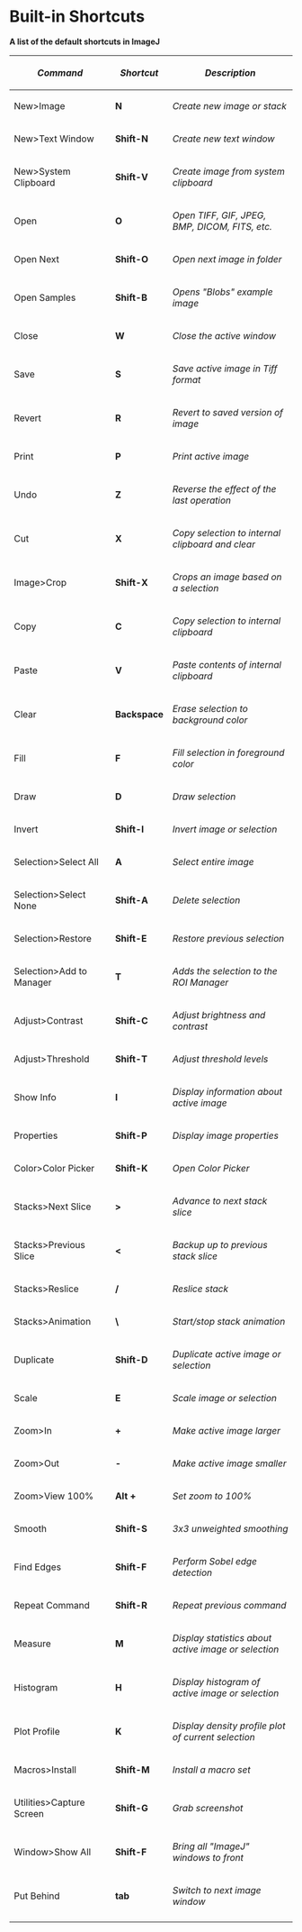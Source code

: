= Built-in Shortcuts =

'''A list of the default shortcuts in ImageJ'''

{| class="wikitable sortable" border=1
! ''Command'' !! ''Shortcut'' !! ''Description'' 
|-
|  New>Image  ||  '''N'''  ||  ''Create new image or stack'' 
|-
|  New>Text Window  ||  '''Shift-N'''  ||  '' Create new text window'' 
|-
|  New>System Clipboard  ||  '''Shift-V'''  ||  '' Create image from system clipboard'' 
|-
|  Open  ||  '''O'''  ||  '' Open TIFF, GIF, JPEG, BMP, DICOM, FITS, etc.'' 
|-
|  Open Next  ||  '''Shift-O'''  ||  '' Open next image in folder'' 
|-
|  Open Samples  ||  '''Shift-B'''  ||  '' Opens "Blobs" example image'' 
|-
|  Close  ||  '''W'''  ||  '' Close the active window'' 
|-
|  Save  ||  '''S'''  ||  '' Save active image in Tiff format'' 
|-
|  Revert  ||  '''R'''  ||  '' Revert to saved version of image'' 
|-
|  Print  ||  '''P'''  ||  '' Print active image'' 
|-
|  Undo  ||  '''Z'''  ||  '' Reverse the effect of the last operation'' 
|-
|  Cut  ||  '''X'''  ||  '' Copy selection to internal clipboard and clear'' 
|-
|  Image>Crop<br /> ||  '''Shift-X<br />'''  ||  ''Crops an image based on a selection''<br />
|-
|  Copy  ||  '''C'''  ||  '' Copy selection to internal clipboard '' 
|-
|  Paste  ||  '''V'''  ||  '' Paste contents of internal clipboard'' 
|-
|  Clear  ||  '''Backspace <br />'''  ||  '' Erase selection to background color'' 
|-
|  Fill  ||  '''F'''  ||  '' Fill selection in foreground color'' 
|-
|  Draw  ||  '''D'''  ||  '' Draw selection'' 
|-
|  Invert  ||  '''Shift-I'''  ||  '' Invert image or selection'' 
|-
|  Selection>Select All  ||  '''A'''  ||  '' Select entire image'' 
|-
|  Selection>Select None  ||  '''Shift-A'''  ||  '' Delete selection'' 
|-
|  Selection>Restore  ||  '''Shift-E'''  ||  '' Restore previous selection'' 
|-
|  Selection>Add to Manager <br /> ||  '''T<br />'''  ||  ''Adds the selection to the ROI Manager<br />'' 
|-
|  Adjust>Contrast  ||  '''Shift-C'''  ||  ''Adjust brightness and contrast'' 
|-
|  Adjust>Threshold  ||  '''Shift-T'''  ||  '' Adjust threshold levels'' 
|-
|  Show Info  ||  '''I'''  ||  '' Display information about active image'' 
|-
|  Properties  ||  '''Shift-P'''  ||  '' Display image properties'' 
|-
|  Color>Color Picker  ||  '''Shift-K'''  ||  '' Open Color Picker'' 
|-
|  Stacks>Next Slice  ||  '''>'''  ||  '' Advance to next stack slice'' 
|-
|  Stacks>Previous Slice  ||  '''<'''  ||  '' Backup up to previous stack slice'' 
|-
|  Stacks>Reslice  ||  '''/'''  ||  '' Reslice stack'' 
|-
|  Stacks>Animation  ||  '''\'''  ||  '' Start/stop stack animation'' 
|-
|  Duplicate  ||  '''Shift-D'''  ||  '' Duplicate active image or selection'' 
|-
|  Scale  ||  '''E'''  ||  '' Scale image or selection'' 
|-
|  Zoom>In  ||  '''+'''  ||  '' Make active image larger'' 
|-
|  Zoom>Out  ||  '''-'''  ||  '' Make active image smaller'' 
|-
|  Zoom>View 100%<br /> ||  '''Alt +'''<br /> ||  ''Set zoom to 100%''<br />
|-
|  Smooth  ||  '''Shift-S'''  ||  '' 3x3 unweighted smoothing'' 
|-
|  Find Edges  ||  '''Shift-F'''  ||  '' Perform Sobel edge detection'' 
|-
|  Repeat Command  ||  '''Shift-R'''  ||  '' Repeat previous command'' 
|-
|  Measure  ||  '''M'''  ||  '' Display statistics about active image or selection'' 
|-
|  Histogram  ||  '''H'''  ||  '' Display histogram of active image or selection'' 
|-
|  Plot Profile  ||  '''K'''  ||  '' Display density profile plot of current selection'' 
|-
|  Macros>Install  ||  '''Shift-M'''  ||  '' Install a macro set'' 
|-
|  Utilities>Capture Screen  ||  '''Shift-G'''  ||  '' Grab screenshot'' 
|-
|  Window>Show All <br /> ||  '''Shift-F<br />'''  ||  '' Bring all "ImageJ" windows to front'' 
|-
|  Put Behind  ||  '''tab'''  ||  '' Switch to next image window'' 
|-
|}
